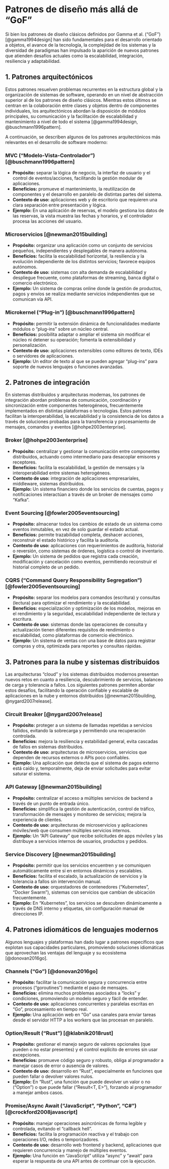 # Patrones de diseño más allá de "GoF"

Si bien los patrones de diseño clásicos definidos por Gamma et al. ("GoF") [@gamma1994design] han sido fundamentales para el desarrollo orientado a objetos, el avance de la tecnología, la complejidad de los sistemas y la diversidad de paradigmas han impulsado la aparición de nuevos patrones que atienden desafíos actuales como la escalabilidad, integración, resiliencia y adaptabilidad.

## 1. Patrones arquitectónicos

Estos patrones resuelven problemas recurrentes en la estructura global y la organización de sistemas de software, operando en un nivel de abstracción superior al de los patrones de diseño clásicos. Mientras estos últimos se centran en la colaboración entre clases y objetos dentro de componentes individuales, los arquitectónicos abordan la disposición de módulos principales, su comunicación y la facilitación de escalabilidad y mantenimiento a nivel de todo el sistema [@gamma1994design, @buschmann1996pattern].

A continuación, se describen algunos de los patrones arquitectónicos más relevantes en el desarrollo de software moderno:

### MVC ("Modelo-Vista-Controlador") [@buschmann1996pattern]

- **Propósito:** separar la lógica de negocio, la interfaz de usuario y el control de eventos/acciones, facilitando la gestión modular de aplicaciones.  
- **Beneficios:** promueve el mantenimiento, la reutilización de componentes y el desarrollo en paralelo de distintas partes del sistema.  
- **Contexto de uso:** aplicaciones web y de escritorio que requieren una clara separación entre presentación y lógica.  
- **Ejemplo:** En una aplicación de reservas, el modelo gestiona los datos de las reservas, la vista muestra las fechas y horarios, y el controlador procesa las acciones del usuario.

### Microservicios [@newman2015building]

- **Propósito:** organizar una aplicación como un conjunto de servicios pequeños, independientes y desplegables de manera autónoma.  
- **Beneficios:** facilita la escalabilidad horizontal, la resiliencia y la evolución independiente de los distintos servicios; favorece equipos autónomos.  
- **Contexto de uso:** sistemas con alta demanda de escalabilidad y despliegue frecuente, como plataformas de streaming, banca digital o comercio electrónico.  
- **Ejemplo:** Un sistema de compras online donde la gestión de productos, pagos y envíos se realiza mediante servicios independientes que se comunican vía API.

### Microkernel ("Plug-in") [@buschmann1996pattern]

- **Propósito:** permitir la extensión dinámica de funcionalidades mediante módulos o "plug-ins" sobre un núcleo central.  
- **Beneficios:** posibilita adaptar o ampliar el sistema sin modificar el núcleo ni detener su operación; fomenta la extensibilidad y personalización.  
- **Contexto de uso:** aplicaciones extensibles como editores de texto, IDEs o servidores de aplicaciones.  
- **Ejemplo:** Un editor de texto al que se pueden agregar "plug-ins" para soporte de nuevos lenguajes o funciones avanzadas.

## 2. Patrones de integración

En sistemas distribuidos y arquitecturas modernas, los patrones de integración abordan problemas de comunicación, coordinación y sincronización entre componentes heterogéneos, frecuentemente implementados en distintas plataformas o tecnologías. Estos patrones facilitan la interoperabilidad, la escalabilidad y la consistencia de los datos a través de soluciones probadas para la transferencia y procesamiento de mensajes, comandos y eventos [@hohpe2003enterprise].

### Broker [@hohpe2003enterprise]

- **Propósito:** centralizar y gestionar la comunicación entre componentes distribuidos, actuando como intermediario para desacoplar emisores y receptores.  
- **Beneficios:** facilita la escalabilidad, la gestión de mensajes y la interoperabilidad entre sistemas heterogéneos.  
- **Contexto de uso:** integración de aplicaciones empresariales, middleware, sistemas distribuidos.  
- **Ejemplo:** Un sistema financiero donde los servicios de cuentas, pagos y notificaciones interactúan a través de un broker de mensajes como "Kafka".

### Event Sourcing [@fowler2005eventsourcing]

- **Propósito:** almacenar todos los cambios de estado de un sistema como eventos inmutables, en vez de solo guardar el estado actual.  
- **Beneficios:** permite trazabilidad completa, deshacer acciones, reconstruir el estado histórico y facilita la auditoría.  
- **Contexto de uso:** aplicaciones con requerimientos de auditoría, historial o reversión, como sistemas de órdenes, logística o control de inventario.  
- **Ejemplo:** Un sistema de pedidos que registra cada creación, modificación y cancelación como eventos, permitiendo reconstruir el historial completo de un pedido.

### CQRS ("Command Query Responsibility Segregation") [@fowler2005eventsourcing]

- **Propósito:** separar los modelos para comandos (escritura) y consultas (lectura) para optimizar el rendimiento y la escalabilidad.  
- **Beneficios:** especialización y optimización de los modelos, mejoras en el rendimiento y la seguridad, escalabilidad independiente de lectura y escritura.  
- **Contexto de uso:** sistemas donde las operaciones de consulta y actualización tienen diferentes requisitos de rendimiento o escalabilidad, como plataformas de comercio electrónico.  
- **Ejemplo:** Un sistema de ventas con una base de datos para registrar compras y otra, optimizada para reportes y consultas rápidas.

## 3. Patrones para la nube y sistemas distribuidos

Las arquitecturas "cloud" y los sistemas distribuidos modernos presentan nuevos retos en cuanto a resiliencia, descubrimiento de servicios, balanceo de carga y tolerancia a fallos. Los siguientes patrones permiten abordar estos desafíos, facilitando la operación confiable y escalable de aplicaciones en la nube y entornos distribuidos [@newman2015building, @nygard2007release].

### Circuit Breaker [@nygard2007release]

- **Propósito:** proteger a un sistema de llamadas repetidas a servicios fallidos, evitando la sobrecarga y permitiendo una recuperación controlada.  
- **Beneficios:** mejora la resiliencia y estabilidad general, evita cascadas de fallos en sistemas distribuidos.  
- **Contexto de uso:** arquitecturas de microservicios, servicios que dependen de recursos externos o APIs poco confiables.  
- **Ejemplo:** Una aplicación que detecta que el sistema de pagos externo está caído y, temporalmente, deja de enviar solicitudes para evitar saturar el sistema.

### API Gateway [@newman2015building]

- **Propósito:** centralizar el acceso a múltiples servicios de backend a través de un punto de entrada único.  
- **Beneficios:** simplifica la gestión de autenticación, control de tráfico, transformación de mensajes y monitoreo de servicios; mejora la experiencia de clientes.  
- **Contexto de uso:** arquitecturas de microservicios y aplicaciones móviles/web que consumen múltiples servicios internos.  
- **Ejemplo:** Un "API Gateway" que recibe solicitudes de apps móviles y las distribuye a servicios internos de usuarios, productos y pedidos.

### Service Discovery [@newman2015building]

- **Propósito:** permitir que los servicios encuentren y se comuniquen automáticamente entre sí en entornos dinámicos y escalables.  
- **Beneficios:** facilita el escalado, la actualización de servicios y la tolerancia a fallos sin intervención manual.  
- **Contexto de uso:** orquestadores de contenedores ("Kubernetes", "Docker Swarm"), sistemas con servicios que cambian de ubicación frecuentemente.  
- **Ejemplo:** En "Kubernetes", los servicios se descubren dinámicamente a través de DNS interno y etiquetas, sin configuración manual de direcciones IP.

## 4. Patrones idiomáticos de lenguajes modernos

Algunos lenguajes y plataformas han dado lugar a patrones específicos que explotan sus capacidades particulares, promoviendo soluciones idiomáticas que aprovechan las ventajas del lenguaje y su ecosistema [@donovan2016go].

### Channels ("Go") [@donovan2016go]

- **Propósito:** facilitar la comunicación segura y concurrencia entre procesos ("goroutines") mediante el paso de mensajes.  
- **Beneficios:** elimina muchos problemas asociados a "locks" y condiciones, promoviendo un modelo seguro y fácil de entender.  
- **Contexto de uso:** aplicaciones concurrentes y paralelas escritas en "Go", procesamiento en tiempo real.  
- **Ejemplo:** Una aplicación web en "Go" usa canales para enviar tareas desde el servidor HTTP a los workers que las procesan en paralelo.

### Option/Result ("Rust") [@klabnik2018rust]

- **Propósito:** gestionar el manejo seguro de valores opcionales (que pueden o no estar presentes) y el control explícito de errores sin usar excepciones.  
- **Beneficios:** promueve código seguro y robusto, obliga al programador a manejar casos de error o ausencia de valores.  
- **Contexto de uso:** desarrollo en "Rust", especialmente en funciones que pueden fallar o devolver valores nulos.  
- **Ejemplo:** En "Rust", una función que puede devolver un valor o no ("Option<T>") o que puede fallar ("Result<T, E>"), forzando al programador a manejar ambos casos.

### Promise/Async Await ("JavaScript", "Python", "C#") [@crockford2008javascript]

- **Propósito:** manejar operaciones asincrónicas de forma legible y controlada, evitando el “callback hell”.  
- **Beneficios:** facilita la programación reactiva y el trabajo con operaciones I/O, redes o temporizadores.  
- **Contexto de uso:** desarrollo web frontend y backend, aplicaciones que requieren concurrencia y manejo de múltiples eventos.  
- **Ejemplo:** Una función en "JavaScript" utiliza "async" y "await" para esperar la respuesta de una API antes de continuar con la ejecución.